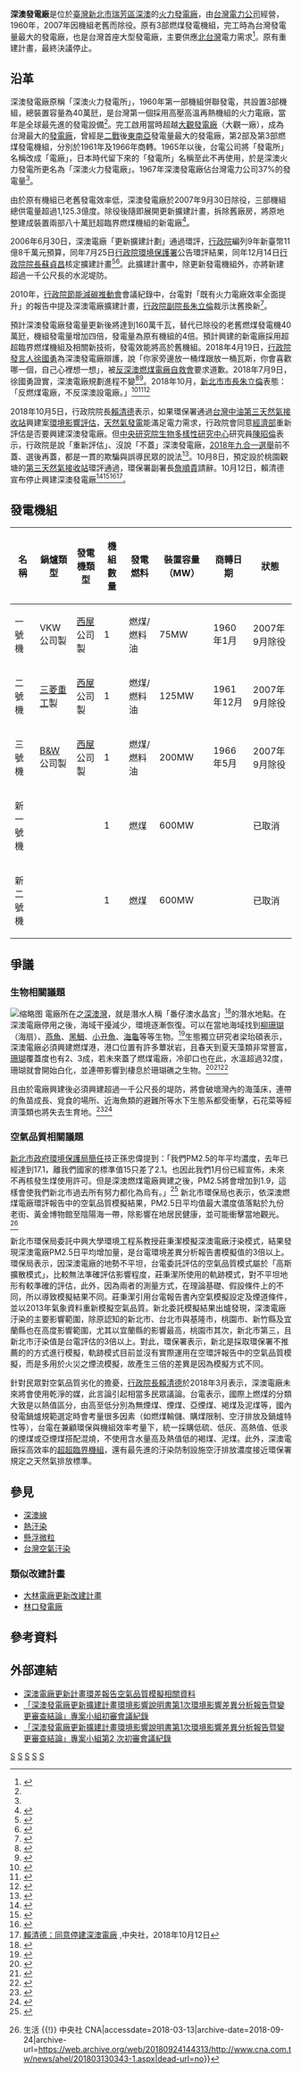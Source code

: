 {{Infobox power station 
| name               = 深澳發電廠
| official_name      = 台灣電力股份有限公司深澳發電廠
| image              = 深澳發電廠.png
| image_size         = 300px
| image_alt          = 深澳發電廠
| image_caption      = 已拆除的深澳發電廠舊廠房
| location_map       = Taiwan
| location_map_width = 
| location_map_text  = 
| lat_d     = 25
| lat_m     = 07
| lat_s     = 38
| lat_NS    = N
| long_d    = 121
| long_m    = 48
| long_s    = 56
| long_EW   = E
| coordinates_type   = type:landmark
| coordinates_display= inline,title
| coordinates_ref    = 
| country            = {{ROC-TW}}
| locale             = [[新北市|新北市]][[瑞芳區|瑞芳區]]
| status             = 已廢止
| construction_began = 1957年
| commissioned       = 1960年
| licence_expires    = 
| decommissioned     = 2007年（舊機組）
| cost               = 新台幣500餘億元（已廢止更新擴建計畫）
| owner              = [[台灣電力公司|台灣電力公司]]
| operator           = [[台灣電力公司|台灣電力公司]]
| developer          = [[台灣電力公司|台灣電力公司]][[深澳施工處|深澳施工處]]（已廢止更新擴建計畫）
| generation_units   = 
| turbine_manu_other = {{USA}}[[西屋公司|西屋公司]]製3部汽輪發電機組（已除役）<br/>{{DEU}}聯合鍋爐公司製燃煤燃油兩用鍋爐（已除役）
| installed_capacity = 400[[MW|MW]]（已除役）<br/>1600[[MW|MW]]（更新後）
| th_fuel_primary        = [[煤炭|煤炭]]
| th_fuel_secondary      = 
| th_fuel_tertiary       = 
| th_technology          = 燃煤汽力發電
| th_feed_mine           = 生煤
| th_cogeneration        = 
| th_combined_cycle      = 無
| th_cooling_source      = 海水
| ps_annual_generation   = 30億度（除役前）
| website            = 
| as_of              = 2013年
| extra              = 
| constructor = [[台灣電力公司|台灣電力公司]][[深澳施工處|深澳施工處]]（更新擴建計畫）
}}
'''深澳發電廠'''是位於[[臺灣|臺灣]][[新北市|新北市]][[瑞芳區|瑞芳區]][[深澳|深澳]]的[[火力發電廠|火力發電廠]]，由[[台灣電力公司|台灣電力公司]]經營，1960年{{link-en|投產|Project commissioning}}，2007年因機組老舊而除役。原有3部燃煤發電機組，完工時為台灣發電量最大的發電廠，也是台灣首座大型發電廠，主要供應[[北台灣|北台灣]]電力需求<ref name="深澳電廠熄燈 後天開放">{{cite web|language=zh-tw|url=http://www.appledaily.com.tw/appledaily/article/forum/20070928/3854628/|title=深澳電廠熄燈 後天開放|author=王玉樹╱台北報導|publisher=蘋果日報|date=2007-09-28|accessdate=2013-07-19|archive-date=2014-12-27|archive-url=https://web.archive.org/web/20141227143709/http://www.appledaily.com.tw/appledaily/article/forum/20070928/3854628/|dead-url=no}}</ref>。原有重建計畫，最終決議停止。

==沿革==
深澳發電廠原稱「深澳火力發電所」，1960年第一部機組併聯發電，共設置3部機組，總裝置容量為40萬瓩，是台灣第一個採用高壓高溫再熱機組的火力電廠，當年是全球最先進的發電設備<ref name="深澳電廠熄燈 後天開放"/>。完工啟用當時超越[[大觀發電廠|大觀發電廠]]（大觀一廠），成為台灣最大的[[發電廠|發電廠]]，曾經是[[二戰|二戰]]後[[東南亞|東南亞]]發電量最大的發電廠，第2部及第3部燃煤發電機組，分別於1961年及1966年商轉。1965年以後，台電公司將「發電所」名稱改成「電廠」，日本時代留下來的「發電所」名稱至此不再使用，於是深澳火力發電所更名為「深澳火力發電廠」。1967年深澳發電廠佔台灣電力公司37%的發電量<ref name="深澳火力電廠 47載功成身退"/>。

由於原有機組已老舊發電效率低，深澳發電廠於2007年9月30日除役，三部機組總供電量超過1,125.3億度。除役後隨即展開更新擴建計畫，拆除舊廠房，將原地整建成裝置兩部八十萬瓩超臨界燃煤機組的新電廠<ref name="深澳火力電廠 47載功成身退">{{cite web|language=zh-tw|url=http://www.libertytimes.com.tw/2007/new/oct/1/today-north3.htm|title=深澳火力電廠 47載功成身退|author=記者吳嘉億／瑞芳報導|publisher=自由電子報|date=2007-10-01|accessdate=2013-07-19|archive-date=2009-08-15|archive-url=https://web.archive.org/web/20090815112932/http://www.libertytimes.com.tw/2007/new/oct/1/today-north3.htm|dead-url=no}}</ref>。

2006年6月30日，深澳電廠「更新擴建計劃」通過環評，[[行政院|行政院]]編列9年新臺幣11億8千萬元預算，同年7月25日[[行政院環境保護署|行政院環境保護署]]公告環評結果，同年12月14日[[行政院院長|行政院院長]][[蘇貞昌|蘇貞昌]]核定擴建計畫<ref>{{Cite news | url = https://udn.com/vote2018/story/11897/3312409 | title = 深澳誰拍板？新北市府一紙公文打臉兩個院長 | author = 魏翊庭 | date = 2018-08-16 | accessdate = 2018-08-16 | archive-date = 2019-06-03 | archive-url = https://web.archive.org/web/20190603163804/https://udn.com/vote2018/story/11897/3312409 | dead-url = no }}</ref><ref>{{Cite news | url = https://www.storm.mg/article/477694 | title = 賴清德指稱深澳電廠是朱立倫拍板　新北市府拿公文狠打臉 | author = 謝珮琪 | publisher = [[風傳媒|風傳媒]] | date = 2018-08-16 | accessdate = 2018-08-16 | archive-date = 2020-08-04 | archive-url = https://web.archive.org/web/20200804054723/https://www.storm.mg/article/477694 | dead-url = no }}</ref>。此擴建計畫中，除更新發電機組外，亦將新建超過一千公尺長的水泥堤防。

2010年，[[行政院節能減碳推動會|行政院節能減碳推動會]]會議紀錄中，台電對「既有火力電廠效率全面提升」的報告中提及深澳電廠擴建計畫，[[行政院副院長|行政院副院長]][[朱立倫|朱立倫]]裁示汰舊換新<ref>{{Cite news|url=https://www.mirrormedia.mg/story/20180806inv004/|title=蘇貞昌指朱立倫裁示興建深澳電廠　會議記錄曝光|author=鏡周刊調查組|date=2018-08-06|work=|accessdate=2018-08-06|archive-date=2018-08-07|archive-url=https://web.archive.org/web/20180807120304/https://www.mirrormedia.mg/story/20180806inv004|dead-url=no}}</ref>。

預計深澳發電廠發電量更新後將達到160萬千瓦，替代已除役的老舊燃煤發電機40萬瓩，機組發電量增加四倍，發電量為原有機組的4倍。預計興建的新電廠採用超超臨界燃煤機組及相關新技術，發電效能將高於舊機組。2018年4月19日，[[行政院發言人|行政院發言人]][[徐國勇|徐國勇]]為深澳發電廠辯護，說「你家旁邊放一桶煤跟放一桶瓦斯，你會喜歡哪一個，自己心裡想一想」，被[[反深澳燃煤電廠自救會|反深澳燃煤電廠自救會]]要求道歉。2018年7月9日，徐國勇證實，深澳電廠規劃進程不變<ref>{{Cite news|url=http://www.chinatimes.com/realtimenews/20180709002371-260407|title=徐國勇：深澳電廠規劃進程不變|author=張理國|date=2018-07-09|work=中國時報即時新聞|accessdate=2018-07-09|archive-date=2019-06-15|archive-url=https://web.archive.org/web/20190615031315/https://www.chinatimes.com/realtimenews/20180709002371-260407|dead-url=no}}</ref><ref>{{Cite news|url=https://udn.com/news/story/7314/3242158|title=經濟部：北部供電未來將持續失衡 需要深澳電廠|author=劉宛琳|date=2018-07-09|work=|accessdate=2018-07-09|archive-date=2019-06-08|archive-url=https://web.archive.org/web/20190608164241/https://udn.com/news/story/7314/3242158|dead-url=no}}</ref>。2018年10月，[[新北市市長|新北市市長]][[朱立倫|朱立倫]]表態：「反燃煤電廠，不反深澳設電廠。」<ref name="新頭殼 Newtalk 2018 王峻昌">{{cite web | author=王峻昌 | title=朱立倫反對深澳燃煤電廠 「用一切策略」 | website=新頭殼 Newtalk | date=2018-05-10 | url=https://newtalk.tw/news/view/2018-05-10/123837 | language=zh | access-date=2018-10-06 | archive-date=2019-06-02 | archive-url=https://web.archive.org/web/20190602073408/https://newtalk.tw/news/view/2018-05-10/123837 | dead-url=no }}</ref><ref name="記者陳志仁／新北報導 2018">{{cite web | author=陳志仁 | title=深澳電廠爭議未果　朱立倫：反對高汙染燃煤電廠 | website=NOWnews 今日新聞 | date=2018-05-07 | url=https://www.nownews.com/news/20180507/2749265/ | language=zh | access-date=2018-10-06 | archive-date=2020-08-08 | archive-url=https://web.archive.org/web/20200808124956/https://www.nownews.com/news/20180507/2749265/ | dead-url=no }}</ref><ref>{{cite web | author=何玉華 | title=朱立倫：反燃煤電廠 不反深澳設電廠 | website=自由時報電子報 | date=2018-10-04 | url=http://news.ltn.com.tw/news/politics/breakingnews/2570423 | language=zh | access-date=2018-10-06 | archive-date=2020-09-22 | archive-url=https://web.archive.org/web/20200922012832/https://news.ltn.com.tw/news/politics/breakingnews/2570423 | dead-url=no }}</ref>

2018年10月5日，行政院院長[[賴清德|賴清德]]表示，如果環保署通過[[台灣中油|台灣中油]][[第三天然氣接收站|第三天然氣接收站]]興建案[[環境影響評估|環境影響評估]]，[[天然氣發電|天然氣發電]]能滿足電力需求，行政院會同意[[中華民國經濟部|經濟部]]重新評估是否要興建深澳發電廠。但[[中央研究院生物多樣性研究中心|中央研究院生物多樣性研究中心]]研究員[[陳昭倫|陳昭倫]]表示，行政院是說「重新評估」、沒說「不蓋」深澳發電廠，[[2018年九合一選舉|2018年九合一選舉]]前不蓋、選後再蓋，都是一貫的欺騙與誤導民眾的說法<ref>{{cite news|url=https://udn.com/news/story/12525/3405205|title=賴揆允諾深澳可重新評估 學者：選前不蓋、選後蓋|publisher=聯合報即時新聞|author=彭宣雅|date=2018-10-05|accessdate=2018-11-03|quote=|archive-date=2018-11-03|archive-url=https://web.archive.org/web/20181103210300/https://udn.com/news/story/12525/3405205|dead-url=no}}</ref>。10月8日，預定設於桃園觀塘的[[觀塘液化天然氣接收站|第三天然氣接收站]]環評通過，環保署副署長[[詹順貴|詹順貴]]請辭。10月12日，賴清德宣布停止興建深澳發電廠<ref name=停1>{{cite news|url=http://news.ltn.com.tw/news/politics/breakingnews/2578582|title=觀塘案供電充足 賴清德宣布：停止興建深澳電廠|publisher=自由時報|date=2018-10-12|accessdate=2018-10-12|language=zh-tw|archive-date=2020-10-01|archive-url=https://web.archive.org/web/20201001010818/https://news.ltn.com.tw/news/politics/breakingnews/2578582|dead-url=no}}</ref><ref>{{cite news|url=https://udn.com/news/story/6656/3417701|title=賴清德宣布：停止興建深澳電廠|publisher=聯合新聞網|date=2018-10-12|accessdate=2018-10-12|language=zh-tw|archive-date=2019-06-03|archive-url=https://web.archive.org/web/20190603163806/https://udn.com/news/story/6656/3417701|dead-url=no}}</ref><ref>{{cite news|url=https://www.setn.com/News.aspx?NewsID=441450|title=最新！行政院長賴清德宣布：停止興建深澳電廠|publisher=三立新聞網|date=2018-10-12|accessdate=2018-10-12|language=zh-tw}}</ref><ref>[http://www.cna.com.tw/news/firstnews/201810125005.aspx 賴清德：同意停建深澳電廠] {{Wayback|url=http://www.cna.com.tw/news/firstnews/201810125005.aspx |date=20200920115551 }},中央社，2018年10月12日</ref>。

== 發電機組 ==
{| class="wikitable "
|-
! 名稱 !!  鍋爐類型 !!  發電機類型 !! 機組數量 !! 發電燃料 !! 裝置容量（MW）!! 商轉日期 !! 狀態 
|-
| 一號機 || {{GER}}VKW公司製 || {{USA}}[[西屋|西屋]]公司製 || 1 || 燃煤/燃料油 || 75MW || 1960年1月 || 2007年9月除役
|-
| 二號機 || {{JPN}}[[三菱重工|三菱重工]]製 || {{USA}}[[西屋|西屋]]公司製 || 1 || 燃煤/燃料油 || 125MW || 1961年12月 || 2007年9月除役
|-
| 三號機 || {{USA}}[[B&W|B&W]]公司製 || {{USA}}[[西屋|西屋]]公司製 || 1 || 燃煤/燃料油 || 200MW || 1966年5月 || 2007年9月除役
|-
| 新一號機 ||  ||  || 1 || 燃煤 || 600MW ||  || 已取消
|-
| 新二號機 ||  ||  || 1 || 燃煤 || 600MW ||  || 已取消
|}

== 爭議 ==

=== 生物相關議題 ===
[[File:深澳岬角與深澳漁港.jpg|缩略图]]
電廠所在之[[深澳岬角|深澳灣]]，就是潛水人稱「番仔澳水晶宮」<ref>{{Cite web |url=http://teia.tw/zh-hant/seawatch/event/6769/report/8616 |title=台灣環境資訊協會>2015番仔澳珊瑚礁體檢成果 |access-date=2018-04-26 |archive-date=2020-09-26 |archive-url=https://web.archive.org/web/20200926055625/https://teia.tw/zh-hant/seawatch/event/6769/report/8616 |dead-url=no }}</ref>的潛水地點。在深澳電廠停用之後，海域干擾減少，環境逐漸恢復。可以在當地海域找到[[柳珊瑚目|柳珊瑚]]（海扇）、[[燕鱼属|燕魚]]、[[黑鯛|黑鯛]]、[[小丑魚|小丑魚]]、[[海龟|海龜]]等等生物。<ref>{{Cite web|url=https://www.facebook.com/eangel85/videos/vb.1473911866255722/1938974866416084/?type=2&theater|title=山海天使|accessdate=2018-03-13|work=www.facebook.com|language=zh-Hans}}</ref>生態獨立研究者梁珆碩表示，深澳電廠必須興建燃煤港，港口位置有許多蕈狀岩，且春天到夏天藻類非常豐富，[[珊瑚|珊瑚]]覆蓋度也有2、3成，若未來蓋了燃煤電廠，冷卻口也在此，水溫超過32度，珊瑚就會開始白化，並連帶影響到棲息於珊瑚礁之生物。<ref>{{Cite news|url=https://udn.com/news/story/11322/3027166|title=深澳電廠擴建明環評大會 地方有異議|author=王敏旭、吳淑君、彭宣雅|date=2018-03-13|work=聯合報|accessdate=2018-03-14|archive-date=2019-06-02|archive-url=https://web.archive.org/web/20190602063310/https://udn.com/news/story/11322/3027166|dead-url=no}}</ref><ref>{{Cite web|url=https://news.ftv.com.tw/news/detail/2018312L06M1|title=民視新聞 - 台灣的眼睛|accessdate=2018-03-13|work=民視新聞|language=zh-Hant|archive-date=2018-12-14|archive-url=https://web.archive.org/web/20181214164439/https://news.ftv.com.tw/news/detail/2018312L06M1|dead-url=no}}</ref><ref>{{Cite web|url=https://www.facebook.com/greenpeace.org.tw/videos/1764348663596951/|title=Greenpeace 綠色和平 (台灣網站)|accessdate=2018-03-13|work=www.facebook.com|language=zh-Hans}}</ref>

且由於電廠興建後必須興建超過一千公尺長的堤防，將會破壞灣內的海藻床，連帶的魚苗成長、覓食的場所、近海魚類的避難所等水下生態系都受衝擊，石花菜等經濟藻類也將失去生育地。<ref>{{Cite news|url=http://www.upmedia.mg/news_info.php?SerialNo=25447|title=胡慕情專欄：深澳電廠擴建案照見的環評缺陷--上報|accessdate=2018-03-13|archive-date=2021-01-16|archive-url=https://web.archive.org/web/20210116150022/https://www.upmedia.mg/news_info.php?SerialNo=25447|dead-url=no}}</ref><ref>{{Cite news|url=http://e-info.org.tw/node/210417|title=深澳電廠燃煤惹北北基空污、無助短期供電 環團籲直接退案|newspaper=台灣環境資訊協會-環境資訊中心|accessdate=2018-03-13|language=zh-hant|archive-date=2019-06-13|archive-url=https://web.archive.org/web/20190613113940/https://e-info.org.tw/node/210417|dead-url=no}}</ref>

=== 空氣品質相關議題 ===
[[新北市政府環境保護局|新北市政府環境保護局]][[簡任|簡任]]技正孫忠偉提到：「我們PM2.5的年平均濃度，去年已經達到17.1，離我們國家的標準值15只差了2.1。也因此我們1月份已經宣佈，未來不再核發生煤使用許可。但是深澳燃煤電廠興建之後，PM2.5將會增加到1.9，這樣會使我們新北市過去所有努力都化為烏有。」<ref>{{Cite web|url=https://news.ftv.com.tw/news/detail/2018312L06M1|title=深澳燃煤電廠擴大興建 環團不滿衝擊生態|accessdate=2018-03-13|work=民視新聞|language=zh-Hant|archive-date=2018-12-14|archive-url=https://web.archive.org/web/20181214164439/https://news.ftv.com.tw/news/detail/2018312L06M1|dead-url=no}}</ref> 新北市環保局也表示，依深澳燃煤電廠環評報告中的空氣品質模擬結果，PM2.5日平均值最大濃度值落點於九份老街、黃金博物館至陰陽海一帶，除影響在地居民健康，並可能衝擊當地觀光。<ref>{{Cite news|url=http://www.cna.com.tw/news/ahel/201803130343-1.aspx|title=新北模擬深澳電廠空汙 宜蘭桃園最嚴重 {{!}} 生活 {{!}} 中央社 CNA|accessdate=2018-03-13|archive-date=2018-09-24|archive-url=https://web.archive.org/web/20180924144313/http://www.cna.com.tw/news/ahel/201803130343-1.aspx|dead-url=no}}</ref>

新北市環保局委託中興大學環境工程系教授莊秉潔模擬深澳電廠汙染模式，結果發現深澳電廠PM2.5日平均增加量，是台電環境差異分析報告書模擬值的3倍以上。環保局表示，因深澳電廠的地勢不平坦，台電委託評估的空氣品質模式屬於「高斯擴散模式」，比較無法準確評估影響程度，莊秉潔所使用的軌跡模式，對不平坦地形有較準確的評估，此外，因為兩者的測量方式，在理論基礎、假設條件上的不同，所以導致模擬結果不同。莊秉潔引用台電報告書內空氣模擬設定及煙道條件，並以2013年氣象資料重新模擬空氣品質。新北委託模擬結果出爐發現，深澳電廠汙染的主要影響範圍，除原認知的新北市、台北市與基隆市，桃園市、新竹縣及宜蘭縣也在高度影響範圍，尤其以宜蘭縣的影響最高，桃園市其次，新北市第三，且新北市汙染值是台電評估的3倍以上。對此，環保署表示，新北是採取環保署不推薦的的方式進行模擬，軌跡模式目前並沒有實際運用在空環評報告中的空氣品質模擬，而是多用於火災之煙流模擬，故產生三倍的差異是因為模擬方式不同。{{來源請求}}

針對民眾對空氣品質劣化的擔憂，[[行政院長|行政院長]][[賴清德|賴清德]]於2018年3月表示，深澳電廠未來將會使用乾淨的媒，此言論引起相當多民眾議論。台電表示，國際上燃煤的分類大致是以熱值區分，由高至低分別為無煙煤、煙煤、亞煙煤、褐煤及泥煤等，國內發電鍋爐規範選定時會考量很多因素（如燃煤輸儲、購煤限制、空汙排放及鍋爐特性等），台電在兼顧環保與機組效率考量下，統一採購低硫、低灰、高熱值、低汞的煙煤或亞煙煤搭配混燒，不使用含水量高及熱值低的褐煤、泥煤。此外，深澳電廠採高效率的[[超臨界鍋爐|超超臨界機組]]，還有最先進的汙染防制設施空汙排放濃度接近環保署規定之天然氣排放標準。

==參見==
*[[深澳線|深澳線]]
*[[熱汙染|熱汙染]]
*[[懸浮粒子|懸浮微粒]]
*[[台灣空氣汙染|台灣空氣汙染]]

===類似改建計畫===
*[[大林電廠更新改建計畫|大林電廠更新改建計畫]]
*[[林口發電廠|林口發電廠]]

== 參考資料 ==
{{reflist|2}}

==外部連結==
*[http://www.taipower.com.tw/tc/news_info.aspx?id=1330&chk=2ab87025-1108-4431-96b7-4f48b8136378&mid=18 深澳電廠更新計畫環差報告空氣品質模擬相關資料] {{Wayback|url=http://www.taipower.com.tw/tc/news_info.aspx?id=1330&chk=2ab87025-1108-4431-96b7-4f48b8136378&mid=18 |date=20200921122935 }}
*[http://doc.epa.gov.tw/IFDEwebBBS_EPA/Download.ashx?Guid=d8c0dab3-7204-4b55-bb96-44627d1d2198&type=1060615%E6%B7%B1%E6%BE%B3%E9%9B%BB%E5%BB%A0%E5%88%9D%E5%AF%A9%E7%B4%80%E9%8C%84(%E7%99%BC%E6%96%87%E7%89%88).pdf 「深澳發電廠更新擴建計畫環境影響說明書第1次環境影響差異分析報告暨變更審查結論」專案小組初審會議紀錄] {{Wayback|url=http://doc.epa.gov.tw/IFDEwebBBS_EPA/Download.ashx?Guid=d8c0dab3-7204-4b55-bb96-44627d1d2198&type=1060615%E6%B7%B1%E6%BE%B3%E9%9B%BB%E5%BB%A0%E5%88%9D%E5%AF%A9%E7%B4%80%E9%8C%84(%E7%99%BC%E6%96%87%E7%89%88).pdf |date=20180314042756 }}
*[http://doc.epa.gov.tw/ifdewebbbs_epa/Download.ashx?Guid=77afd25f-67c6-4a62-bddf-602cd7c1c966&type=1060920_%E6%B7%B1%E6%BE%B3%E9%9B%BB%E5%BB%A0%E7%92%B0%E5%B7%AE2%E5%AF%A9%E7%B4%80%E9%8C%84(%E7%99%BC%E6%96%87%E7%89%88).pdf 「深澳發電廠更新擴建計畫環境影響說明書第1次環境影響差異分析報告暨變更審查結論」專案小組第2 次初審會議紀錄] {{Wayback|url=http://doc.epa.gov.tw/ifdewebbbs_epa/Download.ashx?Guid=77afd25f-67c6-4a62-bddf-602cd7c1c966&type=1060920_%E6%B7%B1%E6%BE%B3%E9%9B%BB%E5%BB%A0%E7%92%B0%E5%B7%AE2%E5%AF%A9%E7%B4%80%E9%8C%84(%E7%99%BC%E6%96%87%E7%89%88).pdf |date=20180314042723 }}

{{台灣發電廠}}

[[Category:瑞芳區|S]]
[[Category:新北市建築物|S]]
[[Category:臺灣電力公司火力發電廠|S]]
[[Category:計劃中臺灣發電廠|S]]
[[Category:1960年台灣建立|S]]